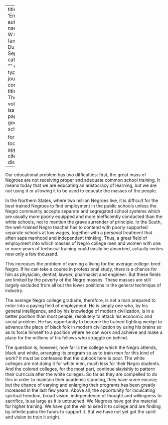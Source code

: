 
---
title: 'Employment'
author:
  - name:
      given: W.E.B.
      family: Du Bois
date: Sep. 1932
categories: 
  - ""
citation: 
  type: article-journal
  container-title: The Crisis
  volume: 39
  issue: 9
  page: 299
google-scholar: true

format:
  html:
    toc: false
    appendix-cite-as: display
---


Our educational problem has two difficulties: first, the great mass of Negroes are not receiving proper and adequate common school training. It means today that we are educating an aristocracy of learning, but we are not using it or allowing it to be used to educate the masses of the people.

In the Northern States, where two million Negroes live, it is difficult for the best trained Negroes to find employment in the public schools unless the Negro community accepts separate and segregated school systems which are usually more poorly equipped and more inefficiently conducted than the white schools, not to mention the grave surrender of principle. In the South, the well-trained Negro teacher has to contend with poorly supported separate schools at low wages, together with a personal treatment that often saps manhood and independent thinking. Thus, a great field of employment into which masses of Negro college men and women with one or more years of technical training could easily be absorbed, actually invites now only a few thousand.

This increases the problem of earning a living for the average college-bred Negro. If he can take a course in professional study, there is a chance for him as physician, dentist, lawyer, pharmacist and engineer. But these fields are limited by the poverty of the Negro masses. These masses are still largely excluded from all but the lower positions in the general technique of industry.

The average Negro college graduate, therefore, is not a man prepared to enter into a paying field of employment. He is simply one who, by his general intelligence, and by his knowledge of modern civilization, is in a better position than most people, resolutely to attack his economic and social problem. He has opportunity to become the trained fighting wedge to advance the place of black folk in modern civilization by using his brains so as to force himself to a position where he can work and achieve and make a place for the millions of his fellows who straggle on behind.

The question is, however, how far is the college which the Negro attends, black and white, arranging its program so as to train men for this kind of work? It must be confessed that the outlook here is poor. The white colleges are not doing it for white men, much less for their Negro students. And the colored colleges, for the most part, continue slavishly to pattern their curricula after the white colleges. So far as they are compelled to do this in order to maintain their academic standing, they have some excuse; but the chance of varying and enlarging their programs has been greatly increased in the last few years. Above all, the opportunity for inculcating spiritual freedom, broad vision, independence of thought and willingness to sacrifice, is as large as it is untouched. We Negroes have got the material for higher training. We have got the will to send it to college and are finding by infinite pains the funds to support it. But we have not yet got the spirit and vision to train it aright.

